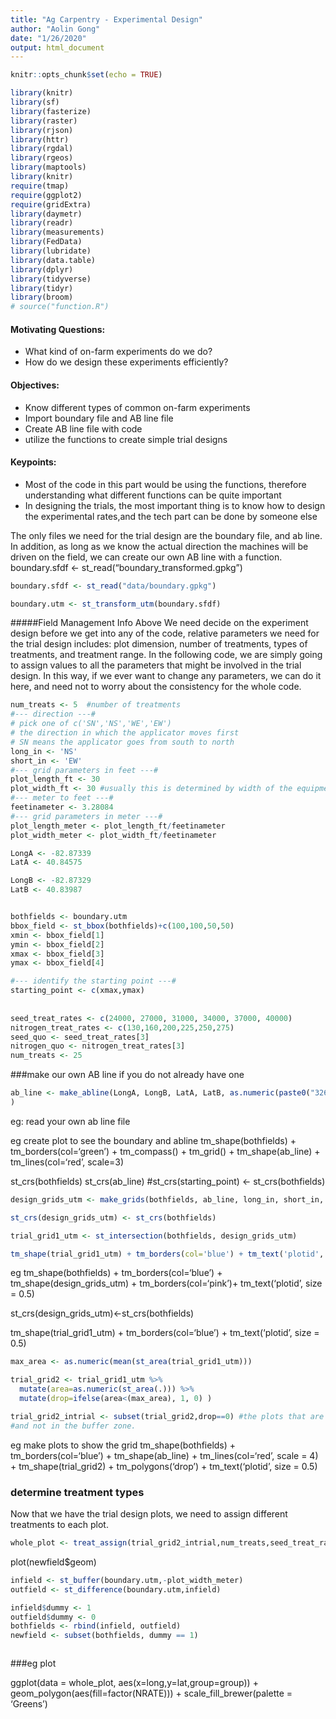 ```yaml
---
title: "Ag Carpentry - Experimental Design"
author: "Aolin Gong"
date: "1/26/2020"
output: html_document
---
```


```r
knitr::opts_chunk$set(echo = TRUE)
```

```r
library(knitr)
library(sf)
library(fasterize)
library(raster)
library(rjson)
library(httr)
library(rgdal)
library(rgeos)
library(maptools)
library(knitr)
require(tmap)
require(ggplot2)
require(gridExtra)
library(daymetr)
library(readr)
library(measurements)
library(FedData)
library(lubridate)
library(data.table)
library(dplyr)
library(tidyverse)
library(tidyr)
library(broom)
# source("function.R")
```
#### Motivating Questions:
- What kind of on-farm experiments do we do?
- How do we design these experiments efficiently?

#### Objectives:
- Know different types of common on-farm experiments
- Import boundary file and AB line file
- Create AB line file with code
- utilize the functions to create simple trial designs

#### Keypoints:
- Most of the code in this part would be using the functions, therefore understanding what different functions can be quite important
- In designing the trials, the most important thing is to know how to design the experimental rates,and the tech part can be done by someone else

The only files we need for the trial design are the boundary file, and ab line. In addition, as long as we know the actual direction the machines
will be driven on the field, we can create our own AB line with a function.
boundary.sfdf <- st_read("boundary_transformed.gpkg")
```r
boundary.sfdf <- st_read("data/boundary.gpkg")

boundary.utm <- st_transform_utm(boundary.sfdf)

```

#####Field Management Info Above
We need decide on the experiment design before we get into any of the code, relative parameters we need for the trial design includes: plot dimension, number of treatments, types of treatments, and treatment range. In the following code, we are simply going to assign values to all
the parameters that might be involved in the trial design. In this way, if we ever want to change any parameters, we can do it here, and need not
to worry about the consistency for the whole code.
```r
num_treats <- 5  #number of treatments
#--- direction ---#
# pick one of c('SN','NS','WE','EW')
# the direction in which the applicator moves first
# SN means the applicator goes from south to north 
long_in <- 'NS' 
short_in <- 'EW'  
#--- grid parameters in feet ---#
plot_length_ft <- 30
plot_width_ft <- 30 #usually this is determined by width of the equipments
#--- meter to feet ---#
feetinameter <- 3.28084
#--- grid parameters in meter ---#
plot_length_meter <- plot_length_ft/feetinameter
plot_width_meter <- plot_width_ft/feetinameter

LongA <- -82.87339
LatA <- 40.84575

LongB <- -82.87329
LatB <- 40.83987


bothfields <- boundary.utm
bbox_field <- st_bbox(bothfields)+c(100,100,50,50)
xmin <- bbox_field[1]
ymin <- bbox_field[2]
xmax <- bbox_field[3]
ymax <- bbox_field[4]

#--- identify the starting point ---#
starting_point <- c(xmax,ymax) 
 
  
seed_treat_rates <- c(24000, 27000, 31000, 34000, 37000, 40000)
nitrogen_treat_rates <- c(130,160,200,225,250,275) 
seed_quo <- seed_treat_rates[3]
nitrogen_quo <- nitrogen_treat_rates[3]
num_treats <- 25
```


###make our own AB line if you do not already have one
```r
ab_line <- make_abline(LongA, LongB, LatA, LatB, as.numeric(paste0("326", "17"))
)
```

eg: read your own ab line file

eg create plot to see the boundary and abline
tm_shape(bothfields) + tm_borders(col='green') + tm_compass() + tm_grid() +
  tm_shape(ab_line) + tm_lines(col='red', scale=3)


st_crs(bothfields)
st_crs(ab_line)
#st_crs(starting_point) <- st_crs(bothfields)

```r
design_grids_utm <- make_grids(bothfields, ab_line, long_in, short_in, starting_point)

st_crs(design_grids_utm) <- st_crs(bothfields)

trial_grid1_utm <- st_intersection(bothfields, design_grids_utm)

tm_shape(trial_grid1_utm) + tm_borders(col='blue') + tm_text('plotid', size = 0.5)

```

eg 
tm_shape(bothfields) + tm_borders(col='blue') + 
  tm_shape(design_grids_utm) + tm_borders(col='pink')+ tm_text('plotid', size = 0.5)

st_crs(design_grids_utm)<-st_crs(bothfields)

tm_shape(trial_grid1_utm) + tm_borders(col='blue') + tm_text('plotid', size = 0.5)

```r
max_area <- as.numeric(mean(st_area(trial_grid1_utm)))

trial_grid2 <- trial_grid1_utm %>%
  mutate(area=as.numeric(st_area(.))) %>%
  mutate(drop=ifelse(area<(max_area), 1, 0) )

trial_grid2_intrial <- subset(trial_grid2,drop==0) #the plots that are in the trial--not too small,
#and not in the buffer zone.
```


eg make plots to show the grid
tm_shape(bothfields) + tm_borders(col='blue') + 
  tm_shape(ab_line) + tm_lines(col='red', scale = 4) +
  tm_shape(trial_grid2) + tm_polygons('drop') + tm_text('plotid', size = 0.5)


### determine treatment types
Now that we have the trial design plots, we need to assign different treatments to each plot.
```r
whole_plot <- treat_assign(trial_grid2_intrial,num_treats,seed_treat_rates,nitrogen_treat_rates,seed_quo,nitrogen_quo)
```
plot(newfield$geom)

```r
infield <- st_buffer(boundary.utm,-plot_width_meter)
outfield <- st_difference(boundary.utm,infield)

infield$dummy <- 1
outfield$dummy <- 0
bothfields <- rbind(infield, outfield)
newfield <- subset(bothfields, dummy == 1)



```


###eg plot
  
ggplot(data = whole_plot, aes(x=long,y=lat,group=group)) +
  geom_polygon(aes(fill=factor(NRATE))) +
  scale_fill_brewer(palette = 'Greens') 

